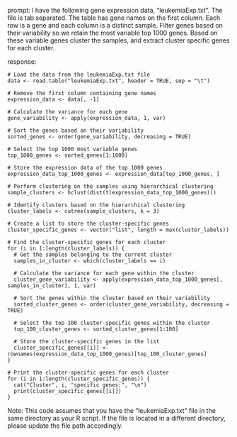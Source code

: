 prompt:
I have the following gene expression data, "leukemiaExp.txt". The file is tab separated. The table has gene names on the first column. Each row is a gene and each column is a distinct sample. Filter genes based on their variability so we retain the most variable top 1000 genes. Based on these variable genes cluster the samples, and extract cluster specific genes for each cluster.

response:
```
# Load the data from the leukemiaExp.txt file
data <- read.table("leukemiaExp.txt", header = TRUE, sep = "\t")

# Remove the first column containing gene names
expression_data <- data[, -1]

# Calculate the variance for each gene
gene_variability <- apply(expression_data, 1, var)

# Sort the genes based on their variability
sorted_genes <- order(gene_variability, decreasing = TRUE)

# Select the top 1000 most variable genes
top_1000_genes <- sorted_genes[1:1000]

# Store the expression data of the top 1000 genes
expression_data_top_1000_genes <- expression_data[top_1000_genes, ]

# Perform clustering on the samples using hierarchical clustering
sample_clusters <- hclust(dist(t(expression_data_top_1000_genes)))

# Identify clusters based on the hierarchical clustering
cluster_labels <- cutree(sample_clusters, k = 3)

# Create a list to store the cluster-specific genes
cluster_specific_genes <- vector("list", length = max(cluster_labels))

# Find the cluster-specific genes for each cluster
for (i in 1:length(cluster_labels)) {
  # Get the samples belonging to the current cluster
  samples_in_cluster <- which(cluster_labels == i)
  
  # Calculate the variance for each gene within the cluster
  cluster_gene_variability <- apply(expression_data_top_1000_genes[, samples_in_cluster], 1, var)
  
  # Sort the genes within the cluster based on their variability
  sorted_cluster_genes <- order(cluster_gene_variability, decreasing = TRUE)
  
  # Select the top 100 cluster-specific genes within the cluster
  top_100_cluster_genes <- sorted_cluster_genes[1:100]
  
  # Store the cluster-specific genes in the list
  cluster_specific_genes[[i]] <- rownames(expression_data_top_1000_genes)[top_100_cluster_genes]
}

# Print the cluster-specific genes for each cluster
for (i in 1:length(cluster_specific_genes)) {
  cat("Cluster", i, "specific genes:", "\n")
  print(cluster_specific_genes[[i]])
}
```
Note: This code assumes that you have the "leukemiaExp.txt" file in the same directory as your R script. If the file is located in a different directory, please update the file path accordingly.
